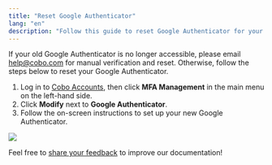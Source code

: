 ```yaml
---
title: "Reset Google Authenticator"
lang: "en"
description: "Follow this guide to reset Google Authenticator for your Cobo Accounts, ensuring continued access and security for your digital assets."
---
```


<Note>If your old Google Authenticator is no longer accessible, please email [help@cobo.com](mailto:help@cobo.com) for manual verification and reset. Otherwise, follow the steps below to reset your Google Authenticator.</Note>

1. Log in to [Cobo Accounts](https://accounts.cobo.com/), then click **MFA Management** in the main menu on the left-hand side.
2. Click **Modify** next to **Google Authenticator**.
3. Follow the on-screen instructions to set up your new Google Authenticator.

<img src="/en/images/cobo-accounts/_xhiQMOa7LNMh0f9QR3LCIVTSncU4VZIUcCZj5aCUP7mxmw2RaMN9mmwDwdp8mTyzWH063WyZPEcGKJEX_1sAUxBz6aMm5CVGUigupUkl3QYa0ci30dQ_C3RGL0KdVFpg7cobueWhNoxsdGdC-s23Mw.png" className="screenshot_full_screen"/>

<Tip>Feel free to [share your feedback](https://forms.zohopublic.com/cobo/form/DocumentFeedbackForm/formperma/QvLOhxJv1_JMsJ-1dleZ8Itb_7rzN-LtgvsDdxosoVI?referrername=manuals) to improve our documentation!</Tip>